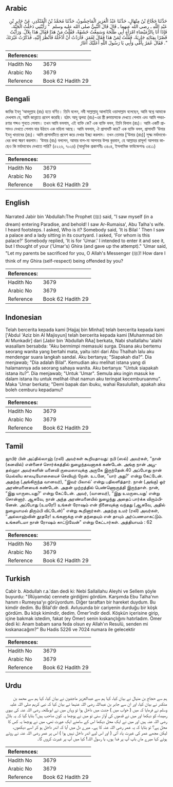 ## Arabic


<div dir="rtl" lang="ar" style={{fontSize:'larger',backgroundColor:'#f8f9fa',padding:20}}>
حَدَّثَنَا حَجَّاجُ بْنُ مِنْهَالٍ، حَدَّثَنَا عَبْدُ الْعَزِيزِ الْمَاجِشُونُ، حَدَّثَنَا مُحَمَّدُ بْنُ الْمُنْكَدِرِ، عَنْ جَابِرِ بْنِ عَبْدِ اللَّهِ ـ رضى الله عنهما ـ قَالَ قَالَ النَّبِيُّ صلى الله عليه وسلم ‏ "‏ رَأَيْتُنِي دَخَلْتُ الْجَنَّةَ، فَإِذَا أَنَا بِالرُّمَيْصَاءِ امْرَأَةِ أَبِي طَلْحَةَ وَسَمِعْتُ خَشَفَةً، فَقُلْتُ مَنْ هَذَا فَقَالَ هَذَا بِلاَلٌ‏.‏ وَرَأَيْتُ قَصْرًا بِفِنَائِهِ جَارِيَةٌ، فَقُلْتُ لِمَنْ هَذَا فَقَالَ لِعُمَرَ‏.‏ فَأَرَدْتُ أَنْ أَدْخُلَهُ فَأَنْظُرَ إِلَيْهِ، فَذَكَرْتُ غَيْرَتَكَ ‏"‏‏.‏ فَقَالَ عُمَرُ بِأُمِّي وَأَبِي يَا رَسُولَ اللَّهِ أَعَلَيْكَ أَغَارُ
</div>
<div style={{backgroundColor:'#f8f9fa',padding:20, marginBottom: 10}}><table> <thead> <tr> <th>References:</th> <th></th> </tr> </thead> <tbody><tr><td>Hadith No</td><td>3679</td></tr><tr><td>Arabic No</td><td>3679</td></tr><tr><td>Reference</td><td>Book 62 Hadith 29</td></tr></tbody></table></div>

## Bengali


<div dir="ltr" lang="bn" style={{fontSize:'larger',backgroundColor:'#f8f9fa',padding:20}}>
জাবির ইবনু ‘আবদুল্লাহ (রাঃ) হতে বর্ণিত। তিনি বলেন, নবী সাল্লাল্লাহু আলাইহি ওয়াসাল্লাম বলেছেন, আমি স্বপ্নে আমাকে দেখলাম যে, আমি জান্নাতে প্রবেশ করেছি। হঠাৎ আবূ ত্বলহা (রাঃ)-এর স্ত্রী রুমায়সাকে দেখতে পেলাম এবং আমি পদচারণার শব্দও শুনতে পেলাম। তখন আমি বললাম, এই ব্যক্তি কে? এক ব্যক্তি বলল, তিনি বিলাল (রাঃ)। আমি একটি প্রাসাদও দেখতে পেলাম যার উঠানে এক মহিলা আছে। আমি বললাম, ঐ প্রাসাদটি কার? এক ব্যক্তি বলল, প্রাসাদটি ‘উমার ইবনু খাত্তাবের (রাঃ)। আমি প্রাসাদটিতে প্রবেশ করে দেখার ইচ্ছা করলাম। তখন তোমার [‘উমার (রাঃ)] সূক্ষ্ম মর্যাদাবোধের কথা স্মরণ করলাম। ‘উমার (রাঃ) বললেন, আমার বাপ-মা আপনার উপর কুরবান, হে আল্লাহর রাসূল! আপনার কাছেও কি মর্যাদাবোধ দেখাতে পারি? (৫২২৬, ৭০২৪) (আধুনিক প্রকাশনীঃ ৩৪০৪, ইসলামিক ফাউন্ডেশনঃ ৩৪১১)
</div>
<div style={{backgroundColor:'#f8f9fa',padding:20, marginBottom: 10}}><table> <thead> <tr> <th>References:</th> <th></th> </tr> </thead> <tbody><tr><td>Hadith No</td><td>3679</td></tr><tr><td>Arabic No</td><td>3679</td></tr><tr><td>Reference</td><td>Book 62 Hadith 29</td></tr></tbody></table></div>

## English


<div dir="ltr" lang="en" style={{fontSize:'larger',backgroundColor:'#f8f9fa',padding:20}}>
Narrated Jabir bin 'Abdullah:The Prophet (ﷺ) said, "I saw myself (in a dream) entering Paradise, and behold! I saw Ar-Rumaisa', Abu Talha's wife. I heard footsteps. I asked, Who is it? Somebody said, 'It is Bilal ' Then I saw a palace and a lady sitting in its courtyard. I asked, 'For whom is this palace?' Somebody replied, 'It is for 'Umar.' I intended to enter it and see it, but I thought of your ('Umar's) Ghira (and gave up the attempt)." 'Umar said, "Let my parents be sacrificed for you, O Allah's Messenger (ﷺ)! How dare I think of my Ghira (self-respect) being offended by you?
</div>
<div style={{backgroundColor:'#f8f9fa',padding:20, marginBottom: 10}}><table> <thead> <tr> <th>References:</th> <th></th> </tr> </thead> <tbody><tr><td>Hadith No</td><td>3679</td></tr><tr><td>Arabic No</td><td>3679</td></tr><tr><td>Reference</td><td>Book 62 Hadith 29</td></tr></tbody></table></div>

## Indonesian


<div dir="ltr" lang="id" style={{fontSize:'larger',backgroundColor:'#f8f9fa',padding:20}}>
Telah bercerita kepada kami [Hajjaj bin Minhal] telah bercerita kepada kami ['Abdul 'Aziz bin Al Majisyun] telah bercerita kepada kami [Muhammad bin Al Munkadir] dari [Jabir bin 'Abdullah RAa] berkata, Nabi shallallahu 'alaihi wasallam bersabda: "Aku bermimpi memasuki surga. Disana aku bertemu seorang wanita yang bertahi mata, yaitu istri dari Abu Thalhah lalu aku mendengar suara langkah sandal. Aku bertanya; "Siapakah dia?". Dia menjawab; "Dia adalah Bilal". Kemudian aku melihat istana yang di halamannya ada seorang sahaya wanita. Aku bertanya: "Untuk siapakah istana itu?". Dia menjawab; "Untuk 'Umar". Semula aku ingin masuk ke dalam istana itu untuk melihat-lihat namun aku teringat kecemburuanmu". Maka 'Umar berkata; "Demi bapak dan ibuku, wahai Rasulullah, apakah aku boleh cemburu kepadamu?
</div>
<div style={{backgroundColor:'#f8f9fa',padding:20, marginBottom: 10}}><table> <thead> <tr> <th>References:</th> <th></th> </tr> </thead> <tbody><tr><td>Hadith No</td><td>3679</td></tr><tr><td>Arabic No</td><td>3679</td></tr><tr><td>Reference</td><td>Book 62 Hadith 29</td></tr></tbody></table></div>

## Tamil


<div dir="ltr" lang="ta" style={{fontSize:'larger',backgroundColor:'#f8f9fa',padding:20}}>
ஜாபிர் பின் அப்தில்லாஹ் (ரலி) அவர்கள் கூறியதாவது: நபி (ஸல்) அவர்கள், “நான் (கனவில்) என்னைச் சொர்க்கத்தில் நுழைந்தவனாகக் கண்டேன். அங்கு நான் அபூதல்ஹா அவர்களின் மனைவி ருமைஸாவுக்கு அருகே இருந்தேன்.40 அப்போது நான் மெல்லிய காலடியோசையைச் செவியுற் றேன். உடனே, “யார் அது?' என்று கேட்டேன். அதற்கு (அங்கிருந்த வானவர்), “இவர் பிலால்' என்று பதிலளித்தார். நான் (அங்கு) ஓர் அரண்மனையைக் கண்டேன். அதன் முற்றத்தில் பெண்ணொருத்தி இருந்தாள். நான், “இது யாருடையது?' என்று கேட்டேன். அவர், (வானவர்), “இது உமருடையது' என்று சொன்னார். ஆகவே, நான் அந்த அரண்மனையில் நுழைந்து அதைப் பார்க்க விரும்பினேன். அப்போது (உமரே!) உங்கள் ரோஷம் என் நினைவுக்கு வந்தது (ஆகவே, அதில் நுழையாமல் திரும்பி விட்டேன்)” என்று கூறினார்கள். அதற்கு உமர் (ரலி) அவர்கள், “அல்லாஹ்வின் தூதரே! உங்களுக்கு என் தந்தையும் என் தாயும் அர்ப்பணமாகட்டும். உங்களிடமா நான் ரோஷம் காட்டுவேன்” என்று கேட்டார்கள். அத்தியாயம் : 62
</div>
<div style={{backgroundColor:'#f8f9fa',padding:20, marginBottom: 10}}><table> <thead> <tr> <th>References:</th> <th></th> </tr> </thead> <tbody><tr><td>Hadith No</td><td>3679</td></tr><tr><td>Arabic No</td><td>3679</td></tr><tr><td>Reference</td><td>Book 62 Hadith 29</td></tr></tbody></table></div>

## Turkish


<div dir="ltr" lang="tr" style={{fontSize:'larger',backgroundColor:'#f8f9fa',padding:20}}>
Cabir b. Abdullah r.a.'dan dedi ki: Nebi Sallallahu Aleyhi ve Sellem şöyle buyurdu: "(Rüyamda) cennete girdiğimi gördüm. Karşımda Ebu Talha'nın hanım ı Rumeysa'yı görüyordum. Diğer taraftan bir hareket duydum. Bu kimdir dedim. Bu Bilal'dir dedi. Avlusunda bir cariyenin durduğu bir köşk gördüm. Bu köşk kimindir, dedim. Ömer'indir dedi. Köşkün içerisine girip, içine bakmak istedim, fakat (ey Ömer) senin kıskançlığını hatırladım. Ömer dedi ki: Anam babam sana feda olsun ey Allah'ın Resulü, senden mi kıskanacağım?" Bu Hadis 5226 ve 7024 numara ile gelecektir
</div>
<div style={{backgroundColor:'#f8f9fa',padding:20, marginBottom: 10}}><table> <thead> <tr> <th>References:</th> <th></th> </tr> </thead> <tbody><tr><td>Hadith No</td><td>3679</td></tr><tr><td>Arabic No</td><td>3679</td></tr><tr><td>Reference</td><td>Book 62 Hadith 29</td></tr></tbody></table></div>

## Urdu


<div dir="rtl" lang="ur" style={{fontSize:'larger',backgroundColor:'#f8f9fa',padding:20}}>
ہم سے حجاج بن منہال نے بیان کیا، کہا ہم سے عبدالعزیز ماجشون نے بیان کیا، کہا ہم سے محمد بن منکدر نے بیان کیا، اور ان سے جابر بن عبداللہ رضی اللہ عنہما نے بیان کیا کہ نبی کریم صلی اللہ علیہ وسلم نے فرمایا کہ میں ( خواب میں ) جنت میں داخل ہوا تو وہاں میں نے ابوطلحہ رضی اللہ عنہ کی بیوی رمیصاء کو دیکھا اور میں نے قدموں کی آواز سنی تو میں نے پوچھا یہ کون صاحب ہیں؟ بتایا گیا کہ یہ بلال رضی اللہ عنہ ہیں اور میں نے ایک محل دیکھا اس کے سامنے ایک عورت تھی، میں نے پوچھا یہ کس کا محل ہے؟ تو بتایا کہ یہ عمر رضی اللہ عنہ کا ہے۔ میرے دل میں آیا کہ اندر داخل ہو کر اسے دیکھوں، لیکن مجھے عمر کی غیرت یاد آئی ( اور اس لیے اندر داخل نہیں ہوا ) اس پر عمر رضی اللہ عنہ نے روتے ہوئے کہا میرے ماں باپ آپ پر فدا ہوں، یا رسول اللہ! کیا میں آپ پر غیرت کروں گا۔
</div>
<div style={{backgroundColor:'#f8f9fa',padding:20, marginBottom: 10}}><table> <thead> <tr> <th>References:</th> <th></th> </tr> </thead> <tbody><tr><td>Hadith No</td><td>3679</td></tr><tr><td>Arabic No</td><td>3679</td></tr><tr><td>Reference</td><td>Book 62 Hadith 29</td></tr></tbody></table></div>